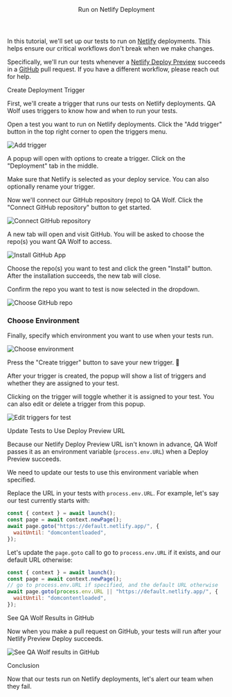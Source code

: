 

<Layout>

<Header>Run on Netlify Deployment</Header>

In this tutorial, we'll set up our tests to run on <a href="https://www.netlify.com/" target="_blank">Netlify</a> deployments. This helps ensure our critical workflows don't break when we make changes.

Specifically, we'll run our tests whenever a <a href="https://www.netlify.com/blog/2016/07/20/introducing-deploy-previews-in-netlify/" target="_blank">Netlify Deploy Preview</a> succeeds in a <a href="https://github.com/" target="_blank">GitHub</a> pull request. If you have a different workflow, please <Link href="community">reach out for help</Link>.

<SubHeader>Create Deployment Trigger</SubHeader>

First, we'll create a trigger that runs our tests on Netlify deployments. QA Wolf uses triggers to know how and when to run your tests.

Open a test you want to run on Netlify deployments. Click the "Add trigger" button in the top right corner to open the triggers menu.

<Image
  alt="Add trigger"
  height={221}
  src="/docs/run-on-schedule/add-trigger.png"
  width={1600}
/>

A popup will open with options to create a trigger. Click on the "Deployment" tab in the middle.

Make sure that Netlify is selected as your deploy service. You can also optionally rename your trigger.

Now we'll connect our GitHub repository (repo) to QA Wolf. Click the "Connect GitHub repository" button to get started.

<Image
  alt="Connect GitHub repository"
  height={489}
  src="/docs/run-on-netlify-deployment/github-repo.png"
  width={600}
/>

A new tab will open and visit GitHub. You will be asked to choose the repo(s) you want QA Wolf to access.

<Image
  alt="Install GitHub App"
  height={528}
  src="/docs/run-on-netlify-deployment/install-github-app.png"
  width={400}
/>

Choose the repo(s) you want to test and click the green "Install" button. After the installation succeeds, the new tab will close.

Confirm the repo you want to test is now selected in the dropdown.

<Image
  alt="Choose GitHub repo"
  height={340}
  src="/docs/run-on-netlify-deployment/choose-repo.png"
  width={974}
/>

### Choose Environment

Finally, specify which <Link href="use-environment-variables">environment</Link> you want to use when your tests run.

<Image
  alt="Choose environment"
  height={322}
  src="/docs/run-on-vercel-deployment/choose-environment.png"
  width={978}
/>

Press the "Create trigger" button to save your new trigger. 🎉

After your trigger is created, the popup will show a list of triggers and whether they are assigned to your test.

Clicking on the trigger will toggle whether it is assigned to your test. You can also edit or delete a trigger from this popup.

<Image
  alt="Edit triggers for test"
  height={496}
  src="/docs/run-on-netlify-deployment/edit-triggers.png"
  width={972}
/>

<SubHeader>Update Tests to Use Deploy Preview URL</SubHeader>

Because our Netlify Deploy Preview URL isn't known in advance, QA Wolf passes it as an <Link href="use-environment-variables">environment variable</Link> (`process.env.URL`) when a Deploy Preview succeeds.

We need to update our tests to use this environment variable when specified.

Replace the URL in your tests with `process.env.URL`. For example, let's say our test currently starts with:

```js
const { context } = await launch();
const page = await context.newPage();
await page.goto("https://default.netlify.app/", {
  waitUntil: "domcontentloaded",
});
```

Let's update the `page.goto` call to go to `process.env.URL` if it exists, and our default URL otherwise:

```js
const { context } = await launch();
const page = await context.newPage();
// go to process.env.URL if specified, and the default URL otherwise
await page.goto(process.env.URL || "https://default.netlify.app/", {
  waitUntil: "domcontentloaded",
});
```

<SubHeader>See QA Wolf Results in GitHub</SubHeader>

Now when you make a pull request on GitHub, your tests will run after your Netlify Preview Deploy succeeds.

<Image
  alt="See QA Wolf results in GitHub"
  height={598}
  src="/docs/run-on-netlify-deployment/github-checks.png"
  width={1200}
/>

<SubHeader>Conclusion</SubHeader>

Now that our tests run on Netlify deployments, let's <Link href="send-slack-alerts">alert our team</Link> when they fail.

</Layout>

